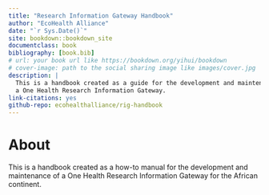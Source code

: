 ```yaml
--- 
title: "Research Information Gateway Handbook"
author: "EcoHealth Alliance"
date: "`r Sys.Date()`"
site: bookdown::bookdown_site
documentclass: book
bibliography: [book.bib]
# url: your book url like https://bookdown.org/yihui/bookdown
# cover-image: path to the social sharing image like images/cover.jpg
description: |
  This is a handbook created as a guide for the development and maintenance of 
  a One Health Research Information Gateway.
link-citations: yes
github-repo: ecohealthalliance/rig-handbook
---
```


# About

This is a handbook created as a how-to manual for the development and maintenance of a One Health Research Information Gateway for the African continent.




